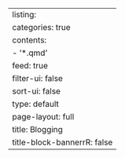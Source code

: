 ---
listing:
  categories: true
  contents:
  - '*.qmd'
  feed: true
  filter-ui: false
  sort-ui: false
  type: default
page-layout: full
title: Blogging
title-block-bannerrR: false
---